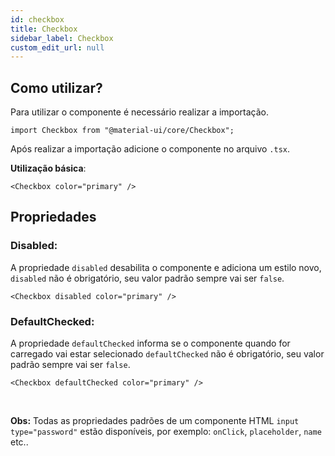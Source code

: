 ```yaml
---
id: checkbox
title: Checkbox
sidebar_label: Checkbox
custom_edit_url: null
---
```



## Como utilizar?

Para utilizar o componente é necessário realizar a importação.

```tsx
import Checkbox from "@material-ui/core/Checkbox";
```

Após realizar a importação adicione o componente no arquivo `.tsx`.

**Utilização básica**:

```tsx
<Checkbox color="primary" />
```

<Checkbox color="primary" />

## Propriedades

### Disabled:

A propriedade `disabled` desabilita o componente e adiciona um estilo novo, `disabled` não é obrigatório, seu valor padrão sempre vai ser `false`.

```tsx
<Checkbox disabled color="primary" />
```

<Checkbox disabled color="primary" />

### DefaultChecked:

A propriedade `defaultChecked` informa se o componente quando for carregado vai estar selecionado `defaultChecked` não é obrigatório, seu valor padrão sempre vai ser `false`.

```tsx
<Checkbox defaultChecked color="primary" />
```

<Checkbox defaultChecked color="primary" />
<br />

**Obs:** Todas as propriedades padrões de um componente HTML `input type="password"` estão disponíveis, por exemplo: `onClick`, `placeholder`,
`name` etc..
